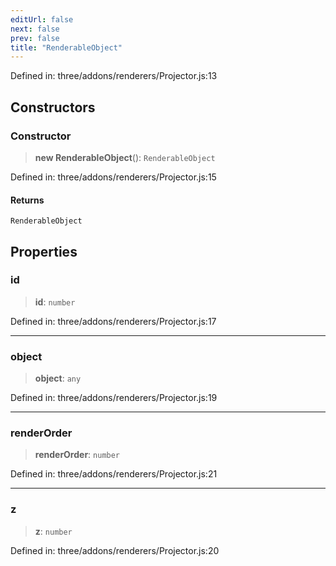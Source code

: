 ```yaml
---
editUrl: false
next: false
prev: false
title: "RenderableObject"
---
```


Defined in: three/addons/renderers/Projector.js:13

## Constructors

### Constructor

> **new RenderableObject**(): `RenderableObject`

Defined in: three/addons/renderers/Projector.js:15

#### Returns

`RenderableObject`

## Properties

### id

> **id**: `number`

Defined in: three/addons/renderers/Projector.js:17

***

### object

> **object**: `any`

Defined in: three/addons/renderers/Projector.js:19

***

### renderOrder

> **renderOrder**: `number`

Defined in: three/addons/renderers/Projector.js:21

***

### z

> **z**: `number`

Defined in: three/addons/renderers/Projector.js:20
